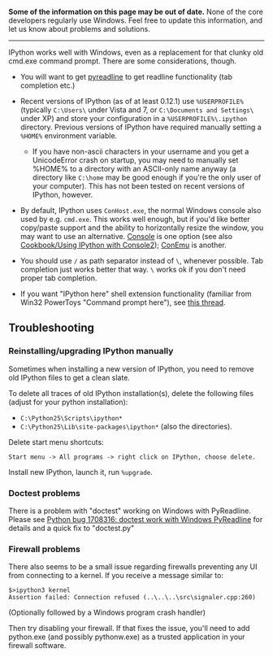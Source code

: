 '''Some of the information on this page may be out of date.''' None of the core developers regularly use Windows. Feel free to update this information, and let us know about problems and solutions.

----

IPython works well with Windows, even as a replacement for that clunky old cmd.exe command prompt. There are some considerations, though.

* You will want to get [http://ipython.org/pyreadline.html pyreadline] to get readline functionality (tab completion etc.)

* Recent versions of IPython (as of at least 0.12.1) use <code>%USERPROFILE%</code> (typically <code>C:\Users\<username></code> under Vista and 7, or <code>C:\Documents and Settings\<username></code> under XP) and store your configuration in a <code>%USERPROFILE%\.ipython</code> directory. Previous versions of IPython have required manually setting a <code>%HOME%</code> environment variable. 
** If you have non-ascii characters in your username and you get a UnicodeError crash on startup, you may need to manually set %HOME% to a directory with an ASCII-only name anyway (a directory like <code>C:\home</code> may be good enough if you're the only user of your computer). This has not been tested on recent versions of IPython, however.

* By default, IPython uses <code>ConHost.exe</code>, the normal Windows console also used by e.g. <code>cmd.exe</code>. This works well enough, but if you'd like better copy/paste support and the ability to horizontally resize the window, you may want to use an alternative. [http://sourceforge.net/projects/console/ Console] is one option (see also [[Cookbook/Using IPython with Console2]]);  [http://code.google.com/p/conemu-maximus5/ ConEmu] is another.

* You should use <code>/</code> as path separator instead of <code>\</code>, whenever possible. Tab completion just works better that way. <code>\</code> works ok if you don't need proper tab completion.

* If you want "IPython here" shell extension functionality (familiar from Win32 PowerToys "Command prompt here"), see [http://lists.ipython.scipy.org/pipermail/ipython-user/2007-October/004746.html this thread].

== Troubleshooting ==

=== Reinstalling/upgrading IPython manually ===

Sometimes when installing a new version of IPython, you need to remove old IPython files to get a clean slate.

To delete all traces of old IPython installation(s), delete the following files (adjust for your python installation):

* <code>C:\Python25\Scripts\ipython*</code>
* <code>C:\Python25\Lib\site-packages\ipython*</code> (also the directories).

Delete start menu shortcuts:

 Start menu -> All programs -> right click on IPython, choose delete.

Install new IPython, launch it, run <code>%upgrade</code>.

=== Doctest problems ===

There is a problem with "doctest" working on Windows with PyReadline.  Please see [http://bugs.python.org/issue1708316 Python bug 1708316: doctest work with Windows PyReadline] for details and a quick fix to "doctest.py"

=== Firewall problems ===

There also seems to be a small issue regarding firewalls preventing any UI from connecting to a kernel.  If you receive a message similar to:

 $>ipython3 kernel
 Assertion failed: Connection refused (..\..\..\src\signaler.cpp:260)

(Optionally followed by a Windows program crash handler)

Then try disabling your firewall.  If that fixes the issue, you'll need to add python.exe (and possibly pythonw.exe) as a trusted application in your firewall software.